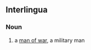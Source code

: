 ==Interlingua==
===Noun===
{{head|ia|noun|head=[[homine]] de [[guerra]]}}

# a [[man of war]], a military man